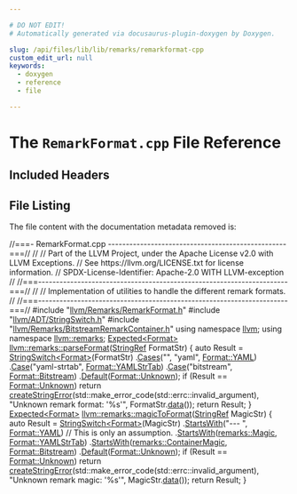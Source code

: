 ```yaml
---

# DO NOT EDIT!
# Automatically generated via docusaurus-plugin-doxygen by Doxygen.

slug: /api/files/lib/lib/remarks/remarkformat-cpp
custom_edit_url: null
keywords:
  - doxygen
  - reference
  - file

---
```





# The `RemarkFormat.cpp` File Reference

<DoxygenPage pluginConfig={pluginConfig}>



## Included Headers

<IncludesList>
<IncludesListItem
  filePath="llvm/Remarks/RemarkFormat.h"
  permalink="/docs/api/files/include/include/llvm/include/llvm/remarks/remarkformat-h"
  isLocal="true" />
<IncludesListItem
  filePath="llvm/ADT/StringSwitch.h"
  permalink="/docs/api/files/include/include/llvm/include/llvm/adt/stringswitch-h"
  isLocal="true" />
<IncludesListItem
  filePath="llvm/Remarks/BitstreamRemarkContainer.h"
  permalink="/docs/api/files/include/include/llvm/include/llvm/remarks/bitstreamremarkcontainer-h"
  isLocal="true" />
</IncludesList>


## File Listing

The file content with the documentation metadata removed is:

<ProgramListing>

<Link id="l00001" /><CodeLine lineNumber="1"><Highlight kind="comment">//===- RemarkFormat.cpp --------------------------------------------------===//</Highlight><Highlight kind="normal"></Highlight></CodeLine>
<Link id="l00002" /><CodeLine lineNumber="2"><Highlight kind="normal"></Highlight><Highlight kind="comment">//</Highlight><Highlight kind="normal"></Highlight></CodeLine>
<Link id="l00003" /><CodeLine lineNumber="3"><Highlight kind="normal"></Highlight><Highlight kind="comment">// Part of the LLVM Project, under the Apache License v2.0 with LLVM Exceptions.</Highlight><Highlight kind="normal"></Highlight></CodeLine>
<Link id="l00004" /><CodeLine lineNumber="4"><Highlight kind="normal"></Highlight><Highlight kind="comment">// See https://llvm.org/LICENSE.txt for license information.</Highlight><Highlight kind="normal"></Highlight></CodeLine>
<Link id="l00005" /><CodeLine lineNumber="5"><Highlight kind="normal"></Highlight><Highlight kind="comment">// SPDX-License-Identifier: Apache-2.0 WITH LLVM-exception</Highlight><Highlight kind="normal"></Highlight></CodeLine>
<Link id="l00006" /><CodeLine lineNumber="6"><Highlight kind="normal"></Highlight><Highlight kind="comment">//</Highlight><Highlight kind="normal"></Highlight></CodeLine>
<Link id="l00007" /><CodeLine lineNumber="7"><Highlight kind="normal"></Highlight><Highlight kind="comment">//===----------------------------------------------------------------------===//</Highlight><Highlight kind="normal"></Highlight></CodeLine>
<Link id="l00008" /><CodeLine lineNumber="8"><Highlight kind="normal"></Highlight><Highlight kind="comment">//</Highlight><Highlight kind="normal"></Highlight></CodeLine>
<Link id="l00009" /><CodeLine lineNumber="9"><Highlight kind="normal"></Highlight><Highlight kind="comment">// Implementation of utilities to handle the different remark formats.</Highlight><Highlight kind="normal"></Highlight></CodeLine>
<Link id="l00010" /><CodeLine lineNumber="10"><Highlight kind="normal"></Highlight><Highlight kind="comment">//</Highlight><Highlight kind="normal"></Highlight></CodeLine>
<Link id="l00011" /><CodeLine lineNumber="11"><Highlight kind="normal"></Highlight><Highlight kind="comment">//===----------------------------------------------------------------------===//</Highlight><Highlight kind="normal"></Highlight></CodeLine>
<Link id="l00012" /><CodeLine lineNumber="12"><Highlight kind="normal"></Highlight></CodeLine>
<Link id="l00013" /><CodeLine lineNumber="13"><Highlight kind="normal"></Highlight><Highlight kind="preprocessor">#include &quot;<a href="/docs/api/files/include/include/llvm/include/llvm/remarks/remarkformat-h">llvm/Remarks/RemarkFormat.h</a>&quot;</Highlight><Highlight kind="normal"></Highlight></CodeLine>
<Link id="l00014" /><CodeLine lineNumber="14"><Highlight kind="normal"></Highlight><Highlight kind="preprocessor">#include &quot;<a href="/docs/api/files/include/include/llvm/include/llvm/adt/stringswitch-h">llvm/ADT/StringSwitch.h</a>&quot;</Highlight><Highlight kind="normal"></Highlight></CodeLine>
<Link id="l00015" /><CodeLine lineNumber="15"><Highlight kind="normal"></Highlight><Highlight kind="preprocessor">#include &quot;<a href="/docs/api/files/include/include/llvm/include/llvm/remarks/bitstreamremarkcontainer-h">llvm/Remarks/BitstreamRemarkContainer.h</a>&quot;</Highlight><Highlight kind="normal"></Highlight></CodeLine>
<Link id="l00016" /><CodeLine lineNumber="16"><Highlight kind="normal"></Highlight></CodeLine>
<Link id="l00017" /><CodeLine lineNumber="17"><Highlight kind="normal"></Highlight><Highlight kind="keyword">using namespace </Highlight><Highlight kind="normal"><a href="/docs/api/namespaces/llvm">llvm</a>;</Highlight></CodeLine>
<Link id="l00018" /><CodeLine lineNumber="18"><Highlight kind="normal"></Highlight><Highlight kind="keyword">using namespace </Highlight><Highlight kind="normal"><a href="/docs/api/namespaces/llvm/remarks">llvm::remarks</a>;</Highlight></CodeLine>
<Link id="l00019" /><CodeLine lineNumber="19"><Highlight kind="normal"></Highlight></CodeLine>
<Link id="l00020" /><CodeLine lineNumber="20" lineLink="/docs/api/namespaces/llvm/remarks/#a6c80295c5037fd265a600ae769440d39"><Highlight kind="normal"><a href="/docs/api/classes/llvm/expected">Expected&lt;Format&gt;</a> <a href="/docs/api/namespaces/llvm/remarks/#a6c80295c5037fd265a600ae769440d39">llvm::remarks::parseFormat</a>(<a href="/docs/api/classes/llvm/stringref">StringRef</a> FormatStr) &#123;</Highlight></CodeLine>
<Link id="l00021" /><CodeLine lineNumber="21"><Highlight kind="normal">  </Highlight><Highlight kind="keyword">auto</Highlight><Highlight kind="normal"> Result = <a href="/docs/api/classes/llvm/stringswitch">StringSwitch&lt;Format&gt;</a>(FormatStr)</Highlight></CodeLine>
<Link id="l00022" /><CodeLine lineNumber="22"><Highlight kind="normal">                    .<a href="/docs/api/classes/llvm/stringswitch/#aa13f802513b39e1e2a7650011e5651d7">Cases</a>(</Highlight><Highlight kind="stringliteral">&quot;&quot;</Highlight><Highlight kind="normal">, </Highlight><Highlight kind="stringliteral">&quot;yaml&quot;</Highlight><Highlight kind="normal">, <a href="/docs/api/namespaces/llvm/remarks/#a6e038f443b9029221c590524f08be0bea9463f87bbed1fcdacfb8d40e185ca2bc">Format::YAML</a>)</Highlight></CodeLine>
<Link id="l00023" /><CodeLine lineNumber="23"><Highlight kind="normal">                    .<a href="/docs/api/classes/llvm/stringswitch/#a3de12858bdbbd0b3da179d508ff2be75">Case</a>(</Highlight><Highlight kind="stringliteral">&quot;yaml-strtab&quot;</Highlight><Highlight kind="normal">, <a href="/docs/api/namespaces/llvm/remarks/#a6e038f443b9029221c590524f08be0bea8bc4f729719767dd102c6ac3e55adf1d">Format::YAMLStrTab</a>)</Highlight></CodeLine>
<Link id="l00024" /><CodeLine lineNumber="24"><Highlight kind="normal">                    .<a href="/docs/api/classes/llvm/stringswitch/#a3de12858bdbbd0b3da179d508ff2be75">Case</a>(</Highlight><Highlight kind="stringliteral">&quot;bitstream&quot;</Highlight><Highlight kind="normal">, <a href="/docs/api/namespaces/llvm/remarks/#a6e038f443b9029221c590524f08be0bea0b79eab5aacf81d139c4eaec818a549a">Format::Bitstream</a>)</Highlight></CodeLine>
<Link id="l00025" /><CodeLine lineNumber="25"><Highlight kind="normal">                    .<a href="/docs/api/classes/llvm/stringswitch/#a7f0e82e8a818ca43926fceb49be81661">Default</a>(<a href="/docs/api/namespaces/llvm/remarks/#a6e038f443b9029221c590524f08be0bea88183b946cc5f0e8c96b2e66e1c74a7e">Format::Unknown</a>);</Highlight></CodeLine>
<Link id="l00026" /><CodeLine lineNumber="26"><Highlight kind="normal"></Highlight></CodeLine>
<Link id="l00027" /><CodeLine lineNumber="27"><Highlight kind="normal">  </Highlight><Highlight kind="keywordflow">if</Highlight><Highlight kind="normal"> (Result == <a href="/docs/api/namespaces/llvm/remarks/#a6e038f443b9029221c590524f08be0bea88183b946cc5f0e8c96b2e66e1c74a7e">Format::Unknown</a>)</Highlight></CodeLine>
<Link id="l00028" /><CodeLine lineNumber="28"><Highlight kind="normal">    </Highlight><Highlight kind="keywordflow">return</Highlight><Highlight kind="normal"> <a href="/docs/api/namespaces/llvm/#a4d2fd926089a58d482fb67a362e11bad">createStringError</a>(std::make&#95;error&#95;code(std::errc::invalid&#95;argument),</Highlight></CodeLine>
<Link id="l00029" /><CodeLine lineNumber="29"><Highlight kind="normal">                             </Highlight><Highlight kind="stringliteral">&quot;Unknown remark format: &#39;%s&#39;&quot;</Highlight><Highlight kind="normal">,</Highlight></CodeLine>
<Link id="l00030" /><CodeLine lineNumber="30"><Highlight kind="normal">                             FormatStr.<a href="/docs/api/classes/llvm/stringref/#a7b0fa1a82461032cdf16b7f6c59f0a6a">data</a>());</Highlight></CodeLine>
<Link id="l00031" /><CodeLine lineNumber="31"><Highlight kind="normal"></Highlight></CodeLine>
<Link id="l00032" /><CodeLine lineNumber="32"><Highlight kind="normal">  </Highlight><Highlight kind="keywordflow">return</Highlight><Highlight kind="normal"> Result;</Highlight></CodeLine>
<Link id="l00033" /><CodeLine lineNumber="33"><Highlight kind="normal">&#125;</Highlight></CodeLine>
<Link id="l00034" /><CodeLine lineNumber="34"><Highlight kind="normal"></Highlight></CodeLine>
<Link id="l00035" /><CodeLine lineNumber="35" lineLink="/docs/api/namespaces/llvm/remarks/#a33db5e22d2f3b0403b2fcd906f5a2377"><Highlight kind="normal"><a href="/docs/api/classes/llvm/expected">Expected&lt;Format&gt;</a> <a href="/docs/api/namespaces/llvm/remarks/#a33db5e22d2f3b0403b2fcd906f5a2377">llvm::remarks::magicToFormat</a>(<a href="/docs/api/classes/llvm/stringref">StringRef</a> MagicStr) &#123;</Highlight></CodeLine>
<Link id="l00036" /><CodeLine lineNumber="36"><Highlight kind="normal">  </Highlight><Highlight kind="keyword">auto</Highlight><Highlight kind="normal"> Result =</Highlight></CodeLine>
<Link id="l00037" /><CodeLine lineNumber="37"><Highlight kind="normal">      <a href="/docs/api/classes/llvm/stringswitch">StringSwitch&lt;Format&gt;</a>(MagicStr)</Highlight></CodeLine>
<Link id="l00038" /><CodeLine lineNumber="38"><Highlight kind="normal">          .<a href="/docs/api/classes/llvm/stringswitch/#a88e653a89d15149cc7a68f88be360303">StartsWith</a>(</Highlight><Highlight kind="stringliteral">&quot;--- &quot;</Highlight><Highlight kind="normal">, <a href="/docs/api/namespaces/llvm/remarks/#a6e038f443b9029221c590524f08be0bea9463f87bbed1fcdacfb8d40e185ca2bc">Format::YAML</a>) </Highlight><Highlight kind="comment">// This is only an assumption.</Highlight><Highlight kind="normal"></Highlight></CodeLine>
<Link id="l00039" /><CodeLine lineNumber="39"><Highlight kind="normal">          .<a href="/docs/api/classes/llvm/stringswitch/#a88e653a89d15149cc7a68f88be360303">StartsWith</a>(<a href="/docs/api/namespaces/llvm/remarks/#a40fd30dc69569bdf0067af8114f4cb66">remarks::Magic</a>, <a href="/docs/api/namespaces/llvm/remarks/#a6e038f443b9029221c590524f08be0bea8bc4f729719767dd102c6ac3e55adf1d">Format::YAMLStrTab</a>)</Highlight></CodeLine>
<Link id="l00040" /><CodeLine lineNumber="40"><Highlight kind="normal">          .<a href="/docs/api/classes/llvm/stringswitch/#a88e653a89d15149cc7a68f88be360303">StartsWith</a>(<a href="/docs/api/namespaces/llvm/remarks/#acc638ffc46bd235e04176e244948a300">remarks::ContainerMagic</a>, <a href="/docs/api/namespaces/llvm/remarks/#a6e038f443b9029221c590524f08be0bea0b79eab5aacf81d139c4eaec818a549a">Format::Bitstream</a>)</Highlight></CodeLine>
<Link id="l00041" /><CodeLine lineNumber="41"><Highlight kind="normal">          .<a href="/docs/api/classes/llvm/stringswitch/#a7f0e82e8a818ca43926fceb49be81661">Default</a>(<a href="/docs/api/namespaces/llvm/remarks/#a6e038f443b9029221c590524f08be0bea88183b946cc5f0e8c96b2e66e1c74a7e">Format::Unknown</a>);</Highlight></CodeLine>
<Link id="l00042" /><CodeLine lineNumber="42"><Highlight kind="normal"></Highlight></CodeLine>
<Link id="l00043" /><CodeLine lineNumber="43"><Highlight kind="normal">  </Highlight><Highlight kind="keywordflow">if</Highlight><Highlight kind="normal"> (Result == <a href="/docs/api/namespaces/llvm/remarks/#a6e038f443b9029221c590524f08be0bea88183b946cc5f0e8c96b2e66e1c74a7e">Format::Unknown</a>)</Highlight></CodeLine>
<Link id="l00044" /><CodeLine lineNumber="44"><Highlight kind="normal">    </Highlight><Highlight kind="keywordflow">return</Highlight><Highlight kind="normal"> <a href="/docs/api/namespaces/llvm/#a4d2fd926089a58d482fb67a362e11bad">createStringError</a>(std::make&#95;error&#95;code(std::errc::invalid&#95;argument),</Highlight></CodeLine>
<Link id="l00045" /><CodeLine lineNumber="45"><Highlight kind="normal">                             </Highlight><Highlight kind="stringliteral">&quot;Unknown remark magic: &#39;%s&#39;&quot;</Highlight><Highlight kind="normal">, MagicStr.<a href="/docs/api/classes/llvm/stringref/#a7b0fa1a82461032cdf16b7f6c59f0a6a">data</a>());</Highlight></CodeLine>
<Link id="l00046" /><CodeLine lineNumber="46"><Highlight kind="normal">  </Highlight><Highlight kind="keywordflow">return</Highlight><Highlight kind="normal"> Result;</Highlight></CodeLine>
<Link id="l00047" /><CodeLine lineNumber="47"><Highlight kind="normal">&#125;</Highlight></CodeLine>

</ProgramListing>

</DoxygenPage>
